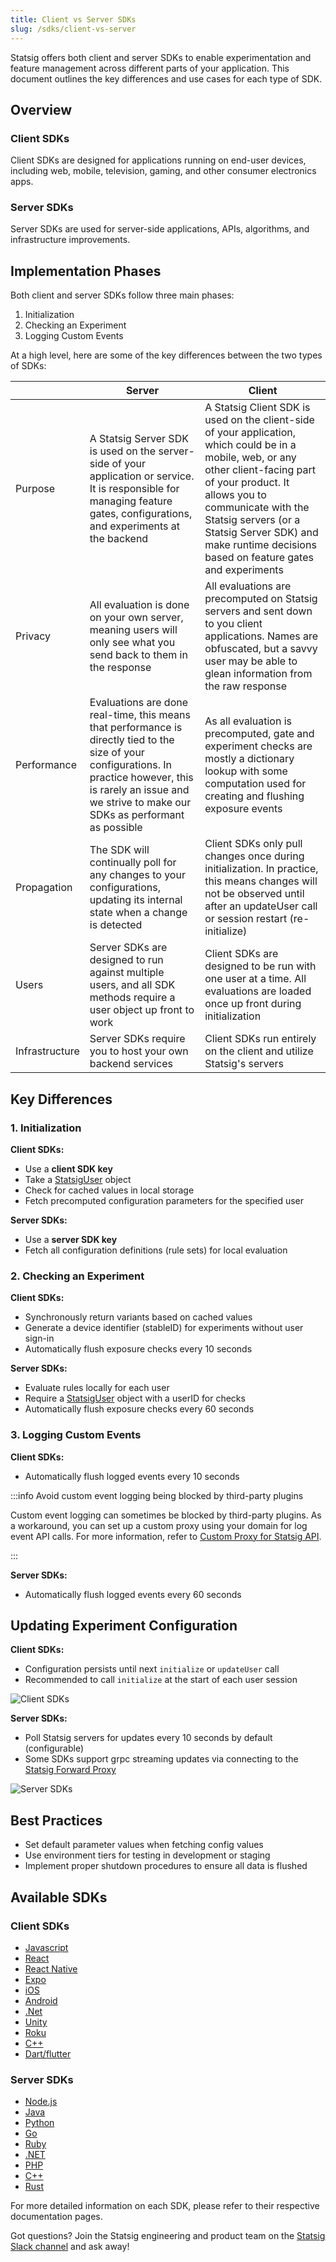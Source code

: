 ```yaml
---
title: Client vs Server SDKs
slug: /sdks/client-vs-server
---
```


Statsig offers both client and server SDKs to enable experimentation and feature management across different parts of your application. This document outlines the key differences and use cases for each type of SDK.

## Overview

### Client SDKs
Client SDKs are designed for applications running on end-user devices, including web, mobile, television, gaming, and other consumer electronics apps.

### Server SDKs
Server SDKs are used for server-side applications, APIs, algorithms, and infrastructure improvements.

## Implementation Phases

Both client and server SDKs follow three main phases:

1. Initialization
2. Checking an Experiment
3. Logging Custom Events

At a high level, here are some of the key differences between the two types of SDKs:

||Server| Client |
|--|--|--|
|Purpose | A Statsig Server SDK is used on the server-side of your application or service. It is responsible for managing feature gates, configurations, and experiments at the backend| A Statsig Client SDK is used on the client-side of your application, which could be in a mobile, web, or any other client-facing part of your product. It allows you to communicate with the Statsig servers (or a Statsig Server SDK) and make runtime decisions based on feature gates and experiments|
|Privacy | All evaluation is done on your own server, meaning users will only see what you send back to them in the response|All evaluations are precomputed on Statsig servers and sent down to you client applications. Names are obfuscated, but a savvy user may be able to glean information from the raw response|
|Performance | Evaluations are done real-time, this means that performance is directly tied to the size of your configurations. In practice however, this is rarely an issue and we strive to make our SDKs as performant as possible|As all evaluation is precomputed, gate and experiment checks are mostly a dictionary lookup with some computation used for creating and flushing exposure events|
|Propagation | The SDK will continually poll for any changes to your configurations, updating its internal state when a change is detected| Client SDKs only pull changes once during initialization. In practice, this means changes will not be observed until after an updateUser call or session restart (re-initialize)|
|Users|Server SDKs are designed to run against multiple users, and all SDK methods require a user object up front to work|Client SDKs are designed to be run with one user at a time. All evaluations are loaded once up front during initialization|
|Infrastructure | Server SDKs require you to host your own backend services| Client SDKs run entirely on the client and utilize Statsig's servers|

## Key Differences

### 1. Initialization

**Client SDKs:**
- Use a **client SDK key**
- Take a [StatsigUser](/concepts/user) object
- Check for cached values in local storage
- Fetch precomputed configuration parameters for the specified user

**Server SDKs:**
- Use a **server SDK key**
- Fetch all configuration definitions (rule sets) for local evaluation

### 2. Checking an Experiment

**Client SDKs:**
- Synchronously return variants based on cached values
- Generate a device identifier (stableID) for experiments without user sign-in
- Automatically flush exposure checks every 10 seconds

**Server SDKs:**
- Evaluate rules locally for each user
- Require a [StatsigUser](/concepts/user) object with a userID for checks
- Automatically flush exposure checks every 60 seconds

### 3. Logging Custom Events

**Client SDKs:**
- Automatically flush logged events every 10 seconds


:::info Avoid custom event logging being blocked by third-party plugins

Custom event logging can sometimes be blocked by third-party plugins. As a workaround, you can set up a custom proxy using your domain for log event API calls. For more information, refer to [Custom Proxy for Statsig API](../custom_proxy).

:::

**Server SDKs:**
- Automatically flush logged events every 60 seconds

## Updating Experiment Configuration

**Client SDKs:**
- Configuration persists until next `initialize` or `updateUser` call
- Recommended to call `initialize` at the start of each user session

![Client SDKs](https://user-images.githubusercontent.com/1315028/169555378-a1ba4c22-1d13-46c5-956e-ba87abe9b549.png)

**Server SDKs:**
- Poll Statsig servers for updates every 10 seconds by default (configurable)
- Some SDKs support grpc streaming updates via connecting to the [Statsig Forward Proxy](/server/concepts/forward_proxy)

![Server SDKs](https://user-images.githubusercontent.com/1315028/169563936-121cb75e-37e5-491f-8bb1-2d853c2e04b8.png)

## Best Practices

- Set default parameter values when fetching config values
- Use environment tiers for testing in development or staging
- Implement proper shutdown procedures to ensure all data is flushed

## Available SDKs

### Client SDKs
- [Javascript](/client/javascript-sdk)
- [React](/client/javascript-sdk/react)
- [React Native](/client/javascript-sdk/react-native)
- [Expo](/client/javascript-sdk/expo)
- [iOS](/client/iosClientSDK)
- [Android](/client/androidClientSDK)
- [.Net](/client/dotnetSDK)
- [Unity](/client/unitySDK)
- [Roku](/client/rokuSDK)
- [C++](/client/cpp-client-sdk)
- [Dart/flutter](/client/dartSDK)

### Server SDKs
- [Node.js](/server/nodejsServerSDK)
- [Java](/server/javaSdk)
- [Python](/server/pythonSDK)
- [Go](/server/golangSDK)
- [Ruby](/server/rubySDK)
- [.NET](/server/dotnetSDK)
- [PHP](/server/phpSDK)
- [C++](/server/cppSDK)
- [Rust](/server/rustSDK)

For more detailed information on each SDK, please refer to their respective documentation pages.

Got questions? Join the Statsig engineering and product team on the [Statsig Slack channel](https://statsig.com/slack) and ask away!